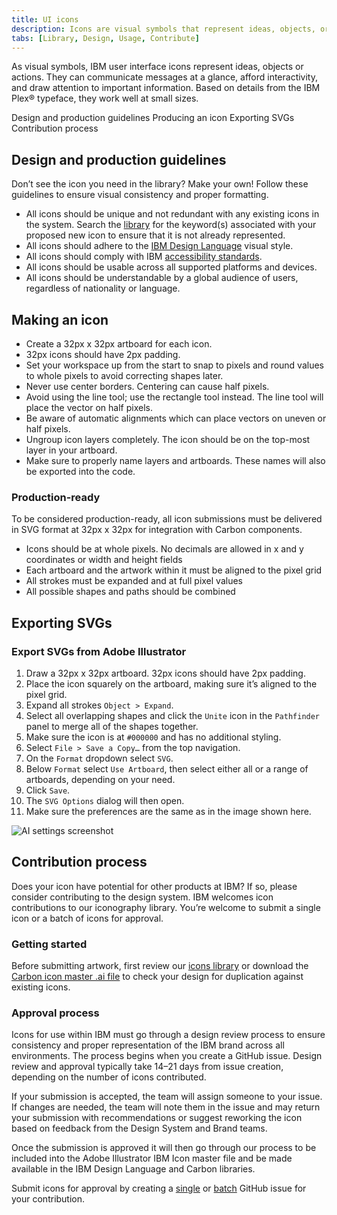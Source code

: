 ```yaml
---
title: UI icons
description: Icons are visual symbols that represent ideas, objects, or actions. They draw from details in the Plex typeface, and communicate information at a glance.
tabs: [Library, Design, Usage, Contribute]
---
```



<PageDescription>

As visual symbols, IBM user interface icons represent ideas, objects or actions. They can communicate messages at a glance, afford interactivity, and draw attention to important information. Based on details from the IBM Plex® typeface, they work well at small sizes.
</PageDescription>

<AnchorLinks>
  <AnchorLink>Design and production guidelines</AnchorLink>
  <AnchorLink>Producing an icon</AnchorLink>
  <AnchorLink>Exporting SVGs</AnchorLink>
  <AnchorLink>Contribution process</AnchorLink>
</AnchorLinks>

## Design and production guidelines

Don’t see the icon you need in the library? Make your own! Follow these guidelines to ensure visual consistency and proper formatting.

- All icons should be unique and not redundant with any existing icons in the system. Search the [library](https://www.carbondesignsystem.com/guidelines/iconography/library) for the keyword(s) associated with your proposed new icon to ensure that it is not already represented.
- All icons should adhere to the [IBM Design Language](/iconography/ui-icons/design) visual style.
- All icons should comply with IBM [accessibility standards](https://www.carbondesignsystem.com/guidelines/accessibility/overview).
- All icons should be usable across all supported platforms and devices.
- All icons should be understandable by a global audience of users, regardless of nationality or language.

## Making an icon

- Create a 32px x 32px artboard for each icon.
- 32px icons should have 2px padding.
- Set your workspace up from the start to snap to pixels and round values to whole pixels to avoid correcting shapes later.
- Never use center borders. Centering can cause half pixels.
- Avoid using the line tool; use the rectangle tool instead. The line tool will place the vector on half pixels.
- Be aware of automatic alignments which can place vectors on uneven or half pixels.
- Ungroup icon layers completely. The icon should be on the top-most layer in your artboard.
- Make sure to properly name layers and artboards. These names will also be exported into the code.

### Production-ready

To be considered production-ready, all icon submissions must be delivered in SVG format at 32px x 32px for integration with Carbon components.

- Icons should be at whole pixels. No decimals are allowed in x and y coordinates or width and height fields
- Each artboard and the artwork within it must be aligned to the pixel grid
- All strokes must be expanded and at full pixel values
- All possible shapes and paths should be combined

## Exporting SVGs

### Export SVGs from Adobe Illustrator

1. Draw a 32px x 32px artboard. 32px icons should have 2px padding.
1. Place the icon squarely on the artboard, making sure it’s aligned to the pixel grid.
1. Expand all strokes `Object > Expand`.
1. Select all overlapping shapes and click the `Unite` icon in the `Pathfinder` panel to merge all of the shapes together.
1. Make sure the icon is at `#000000` and has no additional styling.
1. Select `File > Save a Copy…` from the top navigation.
1. On the `Format` dropdown select `SVG`.
1. Below `Format` select `Use Artboard`, then select either all or a range of artboards, depending on your need.
1. Click `Save`.
1. The `SVG Options` dialog will then open.
1. Make sure the preferences are the same as in the image shown here.

<Row>
<Column colMd={6} colLg={6}>

![AI settings screenshot](../images/iconography-contribution-exportsvgfromai.png)

</Column>
</Row>

## Contribution process

Does your icon have potential for other products at IBM? If so, please consider contributing to the design system. IBM welcomes icon contributions to our iconography library. You’re welcome to submit a single icon or a batch of icons for approval.

### Getting started

Before submitting artwork, first review our [icons library](https://www.carbondesignsystem.com/guidelines/icons/library/) or download the [Carbon icon master .ai file](https://github.com/carbon-design-system/carbon/tree/master/packages/icons/master) to check your design for duplication against existing icons.

### Approval process 

Icons for use within IBM must go through a design review process to ensure consistency and proper representation of the IBM brand across all environments. The process begins when you create a GitHub issue. Design review and approval typically take 14–21 days from issue creation, depending on the number of icons contributed.

If your submission is accepted, the team will assign someone to your issue. If changes are needed, the team will note them in the issue and may return your submission with recommendations or suggest reworking the icon based on feedback from the Design System and Brand teams.

Once the submission is approved it will then go through our process to be included into the Adobe Illustrator IBM Icon master file and be made available in the IBM Design Language and Carbon libraries.

Submit icons for approval by creating a [single](https://github.ibm.com/brand/ui-icons/issues/new?assignees=&labels=&template=single-ui-icon-approval.md&title=%5Bui-icon%5D) or [batch](https://github.ibm.com/brand/ui-icons/issues/new?assignees=&labels=&template=batch-ui-icon-approval-request.md&title=%5Bui-icon-batch%5D) GitHub issue for your contribution.
